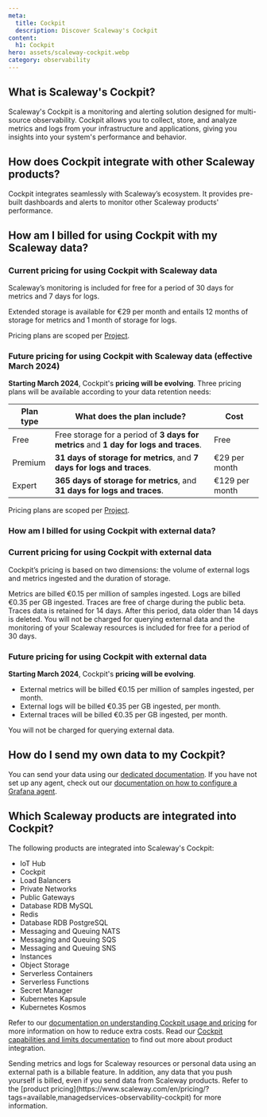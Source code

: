 ```yaml
---
meta:
  title: Cockpit
  description: Discover Scaleway's Cockpit
content:
  h1: Cockpit
hero: assets/scaleway-cockpit.webp
category: observability
---
```


## What is Scaleway's Cockpit?

Scaleway's Cockpit is a monitoring and alerting solution designed for multi-source observability. Cockpit allows you to collect, store, and analyze metrics and logs from your infrastructure and applications, giving you insights into your system's performance and behavior.

## How does Cockpit integrate with other Scaleway products?

Cockpit integrates seamlessly with Scaleway’s ecosystem. It provides pre-built dashboards and alerts to monitor other Scaleway products' performance.

## How am I billed for using Cockpit with my Scaleway data?

### Current pricing for using Cockpit with Scaleway data

Scaleway’s monitoring is included for free for a period of 30 days for metrics and 7 days for logs.

Extended storage is available for €29 per month and entails 12 months of storage for metrics and 1 month of storage for logs.

Pricing plans are scoped per [Project](/console/project/concepts/#project).

### Future pricing for using Cockpit with Scaleway data (effective March 2024)

**Starting March 2024**, Cockpit's **pricing will be evolving**. Three pricing plans will be available according to your data retention needs:

| Plan type | What does the plan include?                                                                                           | Cost           |
|-----------|-----------------------------------------------------------------------------------------------------------------------|----------------|
| Free      | Free storage for a period of **3 days for metrics** and **1 day for logs and traces**. | Free           |
| Premium   | **31 days of storage for metrics**, and **7 days for logs and traces**.                                               | €29 per month  |
| Expert    | **365 days of storage for metrics**, and **31 days for logs and traces**.                                             | €129 per month |

Pricing plans are scoped per [Project](/console/project/concepts/#project).

### How am I billed for using Cockpit with external data?

### Current pricing for using Cockpit with external data

Cockpit’s pricing is based on two dimensions: the volume of external logs and metrics ingested and the duration of storage.

Metrics are billed €0.15 per million of samples ingested.
Logs are billed €0.35 per GB ingested.
Traces are free of charge during the public beta. Traces data is retained for 14 days. After this period, data older than 14 days is deleted.
You will not be charged for querying external data and the monitoring of your Scaleway resources is included for free for a period of 30 days.

### Future pricing for using Cockpit with external data

**Starting March 2024**, Cockpit's **pricing will be evolving**.

- External metrics will be billed €0.15 per million of samples ingested, per month.
- External logs will be billed €0.35 per GB ingested, per month.
- External traces will be billed €0.35 per GB ingested, per month.

You will not be charged for querying external data.

## How do I send my own data to my Cockpit?

You can send your data using our [dedicated documentation](/observability/cockpit/how-to/send-metrics-logs-to-cockpit/).
If you have not set up any agent, check out our [documentation on how to configure a Grafana agent](/observability/cockpit/api-cli/configuring-grafana-agent/).

## Which Scaleway products are integrated into Cockpit?

The following products are integrated into Scaleway's Cockpit:

 - IoT Hub
 - Cockpit
 - Load Balancers
 - Private Networks
 - Public Gateways
 - Database RDB MySQL
 - Redis
 - Database RDB PostgreSQL
 - Messaging and Queuing NATS
 - Messaging and Queuing SQS
 - Messaging and Queuing SNS
 - Instances
 - Object Storage
 - Serverless Containers
 - Serverless Functions
 - Secret Manager
 - Kubernetes Kapsule
 - Kubernetes Kosmos

Refer to our [documentation on understanding Cockpit usage and pricing](/observability/cockpit/reference-content/understanding-cockpit-usage/) for more information on how to reduce extra costs.
Read our [Cockpit capabilities and limits documentation](/observability/cockpit/reference-content/cockpit-limitations/#product-integration-into-cockpit) to find out more about product integration.

<Message type="important">
 Sending metrics and logs for Scaleway resources or personal data using an external path is a billable feature. In addition, any data that you push yourself is billed, even if you send data from Scaleway products. Refer to the [product pricing](https://www.scaleway.com/en/pricing/?tags=available,managedservices-observability-cockpit) for more information.
</Message>
